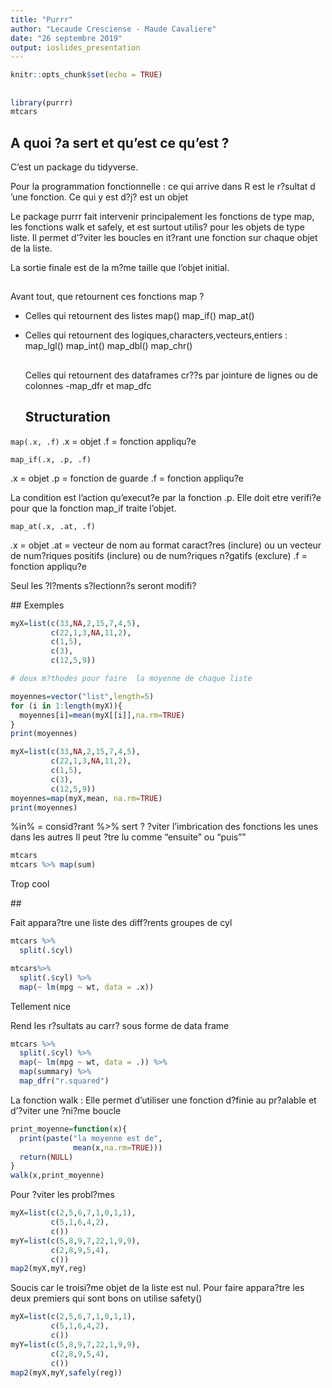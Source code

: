```yaml
---
title: "Purrr"
author: "Lecaude Cresciense - Maude Cavaliere"
date: "26 septembre 2019"
output: ioslides_presentation
---
```


```r
knitr::opts_chunk$set(echo = TRUE)
```

##
```r
library(purrr)
mtcars
```

## A quoi ?a sert et qu'est ce qu'est ? 

C'est un package du tidyverse.

Pour la programmation fonctionnelle : ce qui arrive dans R est le r?sultat d 'une fonction. Ce qui y est d?j? est un objet 

Le package purrr fait intervenir principalement les fonctions de type map, les fonctions walk et safely, et est surtout utilis? pour les objets de type liste. 
Il permet d'?viter les boucles en it?rant une fonction sur chaque objet de la liste.

 La sortie finale est de la m?me taille que l'objet initial.


##

Avant tout, que retournent ces fonctions map ? 

- Celles qui retournent des listes 
    map()
    map_if()
    map_at()
- Celles qui retournent des logiques,characters,vecteurs,entiers :
  map_lgl()
  map_int()
  map_dbl()
  map_chr()
  
  ##
  
  Celles qui retournent des dataframes cr??s par jointure de lignes ou de colonnes 
  -map_dfr et map_dfc
  
  
  
  
  ## Structuration 

`map(.x, .f)`
   .x = objet 
  .f = fonction appliqu?e
  
`map_if(.x, .p, .f)`

  .x = objet 
  .p = fonction de guarde
  .f = fonction appliqu?e 

La condition est l'action qu'execut?e par la fonction .p. Elle doit etre verifi?e pour  que la fonction map_if traite l'objet.

`map_at(.x, .at, .f)`

  .x = objet
  .at = vecteur de nom au format caract?res (inclure) ou un vecteur de num?riques positifs (inclure) ou de num?riques n?gatifs (exclure)
  .f = fonction appliqu?e

Seul les ?l?ments s?lectionn?s seront modifi?

  ## Exemples 
  
```r
myX=list(c(33,NA,2,15,7,4,5),
         c(22,1,3,NA,11,2),
         c(1,5),
         c(3),
         c(12,5,9))

# deux m?thodes pour faire  la moyenne de chaque liste

moyennes=vector("list",length=5)
for (i in 1:length(myX)){
  moyennes[i]=mean(myX[[i]],na.rm=TRUE)
}
print(moyennes)
```
  
```r
myX=list(c(33,NA,2,15,7,4,5),
         c(22,1,3,NA,11,2),
         c(1,5),
         c(3),
         c(12,5,9))
moyennes=map(myX,mean, na.rm=TRUE)
print(moyennes)
```
  
  %in% = consid?rant
  %>% sert ? ?viter l'imbrication des fonctions les unes dans les autres 
  Il peut ?tre lu comme "ensuite" ou "puis""
  
```r
mtcars
mtcars %>% map(sum)

```
  Trop cool 
  
  ##

  Fait appara?tre une liste des diff?rents groupes de cyl 
```r
mtcars %>% 
  split(.$cyl)
```
  
```r
mtcars%>%
  split(.$cyl) %>%
  map(~ lm(mpg ~ wt, data = .x))
```
  Tellement nice 
  
  Rend les r?sultats au carr? sous forme de data frame
```r
mtcars %>%
  split(.$cyl) %>% 
  map(~ lm(mpg ~ wt, data = .)) %>%
  map(summary) %>%
  map_dfr("r.squared")

```
  
  La fonction walk :
  Elle permet d'utiliser une fonction d?finie au pr?alable et d'?viter une ?ni?me boucle 
  
```r
print_moyenne=function(x){
  print(paste("la moyenne est de",
              mean(x,na.rm=TRUE)))
  return(NULL)
}
walk(x,print_moyenne)
```
  
  Pour ?viter les probl?mes 
```r
myX=list(c(2,5,6,7,1,0,1,1),
         c(5,1,6,4,2),
         c())
myY=list(c(5,8,9,7,22,1,9,9),
         c(2,8,9,5,4),
         c())
map2(myX,myY,reg)
```
  Soucis car le troisi?me objet de la liste est nul. 
  Pour faire appara?tre les deux premiers qui sont bons on utilise safety()
```r
myX=list(c(2,5,6,7,1,0,1,1),
         c(5,1,6,4,2),
         c())
myY=list(c(5,8,9,7,22,1,9,9),
         c(2,8,9,5,4),
         c())
map2(myX,myY,safely(reg))
```
  
  

